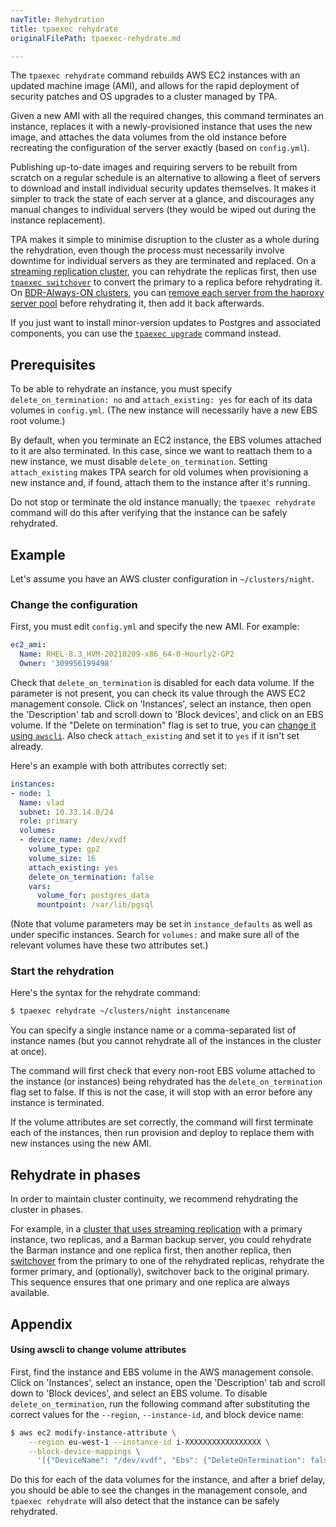 ```yaml
---
navTitle: Rehydration
title: tpaexec rehydrate
originalFilePath: tpaexec-rehydrate.md

---
```


The `tpaexec rehydrate` command rebuilds AWS EC2 instances with an
updated machine image (AMI), and allows for the rapid deployment of
security patches and OS upgrades to a cluster managed by TPA.

Given a new AMI with all the required changes, this command terminates
an instance, replaces it with a newly-provisioned instance that uses the
new image, and attaches the data volumes from the old instance before
recreating the configuration of the server exactly (based on
`config.yml`).

Publishing up-to-date images and requiring servers to be rebuilt from
scratch on a regular schedule is an alternative to allowing a fleet of
servers to download and install individual security updates themselves.
It makes it simpler to track the state of each server at a glance, and
discourages any manual changes to individual servers (they would be
wiped out during the instance replacement).

TPA makes it simple to minimise disruption to the cluster as a whole
during the rehydration, even though the process must necessarily involve
downtime for individual servers as they are terminated and replaced. On
a [streaming replication cluster](architecture-M1/), you can rehydrate
the replicas first, then use [`tpaexec switchover`](tpaexec-switchover/)
to convert the primary to a replica before rehydrating it. On
[BDR-Always-ON clusters](architecture-BDR-Always-ON/), you can [remove
each server from the haproxy server pool](tpaexec-server-pool/) before
rehydrating it, then add it back afterwards.

If you just want to install minor-version updates to Postgres and
associated components, you can use the
[`tpaexec upgrade`](tpaexec-upgrade/) command instead.

## Prerequisites

To be able to rehydrate an instance, you must specify
`delete_on_termination: no` and `attach_existing: yes` for each of its
data volumes in `config.yml`. (The new instance will necessarily have a
new EBS root volume.)

By default, when you terminate an EC2 instance, the EBS volumes attached
to it are also terminated. In this case, since we want to reattach them
to a new instance, we must disable `delete_on_termination`. Setting
`attach_existing` makes TPA search for old volumes when provisioning
a new instance and, if found, attach them to the instance after it's
running.

Do not stop or terminate the old instance manually; the
`tpaexec rehydrate` command will do this after verifying that the
instance can be safely rehydrated.

## Example

Let's assume you have an AWS cluster configuration in `~/clusters/night`.

### Change the configuration

First, you must edit `config.yml` and specify the new AMI. For example:

```yaml
ec2_ami:
  Name: RHEL-8.3_HVM-20210209-x86_64-0-Hourly2-GP2
  Owner: '309956199498'
```

Check that `delete_on_termination` is disabled for each data volume. If
the parameter is not present, you can check its value through the AWS
EC2 management console. Click on 'Instances', select an instance, then
open the 'Description' tab and scroll down to 'Block devices', and click
on an EBS volume. If the "Delete on termination" flag is set to true,
you can [change it using `awscli`](#appendix). Also check
`attach_existing` and set it to `yes` if it isn't set already.

Here's an example with both attributes correctly set:

```yaml
instances:
- node: 1
  Name: vlad
  subnet: 10.33.14.0/24
  role: primary
  volumes:
  - device_name: /dev/xvdf
    volume_type: gp2
    volume_size: 16
    attach_existing: yes
    delete_on_termination: false
    vars:
      volume_for: postgres_data
      mountpoint: /var/lib/pgsql
```

(Note that volume parameters may be set in `instance_defaults` as well
as under specific instances. Search for `volumes:` and make sure all of
the relevant volumes have these two attributes set.)

### Start the rehydration

Here's the syntax for the rehydrate command:

```bash
$ tpaexec rehydrate ~/clusters/night instancename
```

You can specify a single instance name or a comma-separated list of
instance names (but you cannot rehydrate all of the instances in the
cluster at once).

The command will first check that every non-root EBS volume attached to
the instance (or instances) being rehydrated has the
`delete_on_termination` flag set to false. If this is not the case, it
will stop with an error before any instance is terminated.

If the volume attributes are set correctly, the command will first
terminate each of the instances, then run provision and deploy to
replace them with new instances using the new AMI.

## Rehydrate in phases

In order to maintain cluster continuity, we recommend rehydrating the
cluster in phases.

For example, in a [cluster that uses streaming
replication](architecture-M1/) with a primary instance, two replicas,
and a Barman backup server, you could rehydrate the Barman instance and
one replica first, then another replica, then
[switchover](tpaexec-switchover/) from the primary to one of the
rehydrated replicas, rehydrate the former primary, and (optionally),
switchover back to the original primary. This sequence ensures that one
primary and one replica are always available.

## Appendix

#### Using awscli to change volume attributes

First, find the instance and EBS volume in the AWS management console.
Click on 'Instances', select an instance, open the 'Description' tab and
scroll down to 'Block devices', and select an EBS volume. To disable
`delete_on_termination`, run the following command after substituting
the correct values for the `--region`, `--instance-id`, and block device
name:

```bash
$ aws ec2 modify-instance-attribute \
    --region eu-west-1 --instance-id i-XXXXXXXXXXXXXXXXX \
    --block-device-mappings \
      '[{"DeviceName": "/dev/xvdf", "Ebs": {"DeleteOnTermination": false}}]'
```

Do this for each of the data volumes for the instance, and after a brief
delay, you should be able to see the changes in the management console,
and `tpaexec rehydrate` will also detect that the instance can be safely
rehydrated.
